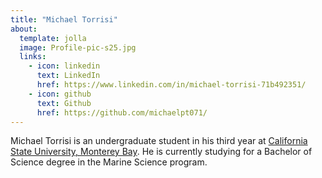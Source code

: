 ```yaml
---
title: "Michael Torrisi"
about:
  template: jolla
  image: Profile-pic-s25.jpg
  links:
    - icon: linkedin
      text: LinkedIn
      href: https://www.linkedin.com/in/michael-torrisi-71b492351/
    - icon: github
      text: Github
      href: https://github.com/michaelpt071/
---
```


Michael Torrisi is an undergraduate student in his third year at [California State University, Monterey Bay](https://csumb.edu/marinescience/). He is currently studying for a Bachelor of Science degree in the Marine Science program. 
